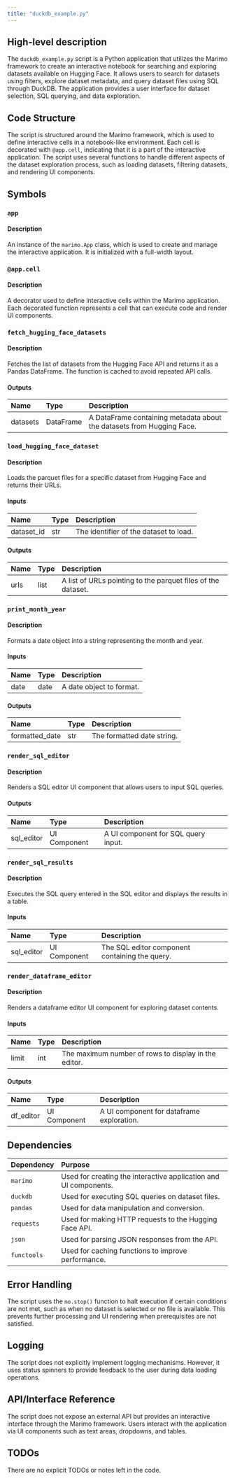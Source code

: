 ```yaml
---
title: "duckdb_example.py"
---
```


## High-level description

The `duckdb_example.py` script is a Python application that utilizes the Marimo framework to create an interactive notebook for searching and exploring datasets available on Hugging Face. It allows users to search for datasets using filters, explore dataset metadata, and query dataset files using SQL through DuckDB. The application provides a user interface for dataset selection, SQL querying, and data exploration.

## Code Structure

The script is structured around the Marimo framework, which is used to define interactive cells in a notebook-like environment. Each cell is decorated with `@app.cell`, indicating that it is a part of the interactive application. The script uses several functions to handle different aspects of the dataset exploration process, such as loading datasets, filtering datasets, and rendering UI components.

## Symbols

### `app`
#### Description
An instance of the `marimo.App` class, which is used to create and manage the interactive application. It is initialized with a full-width layout.

### `@app.cell`
#### Description
A decorator used to define interactive cells within the Marimo application. Each decorated function represents a cell that can execute code and render UI components.

### `fetch_hugging_face_datasets`
#### Description
Fetches the list of datasets from the Hugging Face API and returns it as a Pandas DataFrame. The function is cached to avoid repeated API calls.

#### Outputs
| Name | Type | Description |
|:-----|:-----|:------------|
| datasets | DataFrame | A DataFrame containing metadata about the datasets from Hugging Face. |

### `load_hugging_face_dataset`
#### Description
Loads the parquet files for a specific dataset from Hugging Face and returns their URLs.

#### Inputs
| Name | Type | Description |
|:-----|:-----|:------------|
| dataset_id | str | The identifier of the dataset to load. |

#### Outputs
| Name | Type | Description |
|:-----|:-----|:------------|
| urls | list | A list of URLs pointing to the parquet files of the dataset. |

### `print_month_year`
#### Description
Formats a date object into a string representing the month and year.

#### Inputs
| Name | Type | Description |
|:-----|:-----|:------------|
| date | date | A date object to format. |

#### Outputs
| Name | Type | Description |
|:-----|:-----|:------------|
| formatted_date | str | The formatted date string. |

### `render_sql_editor`
#### Description
Renders a SQL editor UI component that allows users to input SQL queries.

#### Outputs
| Name | Type | Description |
|:-----|:-----|:------------|
| sql_editor | UI Component | A UI component for SQL query input. |

### `render_sql_results`
#### Description
Executes the SQL query entered in the SQL editor and displays the results in a table.

#### Inputs
| Name | Type | Description |
|:-----|:-----|:------------|
| sql_editor | UI Component | The SQL editor component containing the query. |

### `render_dataframe_editor`
#### Description
Renders a dataframe editor UI component for exploring dataset contents.

#### Inputs
| Name | Type | Description |
|:-----|:-----|:------------|
| limit | int | The maximum number of rows to display in the editor. |

#### Outputs
| Name | Type | Description |
|:-----|:-----|:------------|
| df_editor | UI Component | A UI component for dataframe exploration. |

## Dependencies

| Dependency | Purpose |
|:-----------|:--------|
| `marimo` | Used for creating the interactive application and UI components. |
| `duckdb` | Used for executing SQL queries on dataset files. |
| `pandas` | Used for data manipulation and conversion. |
| `requests` | Used for making HTTP requests to the Hugging Face API. |
| `json` | Used for parsing JSON responses from the API. |
| `functools` | Used for caching functions to improve performance. |

## Error Handling

The script uses the `mo.stop()` function to halt execution if certain conditions are not met, such as when no dataset is selected or no file is available. This prevents further processing and UI rendering when prerequisites are not satisfied.

## Logging

The script does not explicitly implement logging mechanisms. However, it uses status spinners to provide feedback to the user during data loading operations.

## API/Interface Reference

The script does not expose an external API but provides an interactive interface through the Marimo framework. Users interact with the application via UI components such as text areas, dropdowns, and tables.

## TODOs

There are no explicit TODOs or notes left in the code.